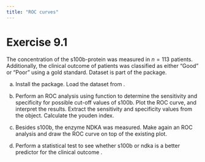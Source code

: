 ```yaml
---
title: "ROC curves"
---
```


# Exercise 9.1
The concentration of the s100b-protein was measured in $n=113$ patients. Additionally, the clinical
outcome of patients was classified as either "Good" or "Poor" using a gold standard. Dataset is part of the \texttt{pROC} package.

a) Install the \texttt{pROC} package. Load the dataset \texttt{aSAH} from \texttt{pROC}.

b) Perform an ROC analysis using \texttt{roc} function to determine the sensitivity and specificity for possible cut-off values of s100b. Plot the ROC curve, and interpret the results. Extract the sensitivity and specificity values from the \texttt{roc} object. Calculate the youden index.

c) Besides s100b, the enzyme NDKA was measured. Make again an ROC analysis and draw the ROC curve on top of the existing plot.

d) Perform a statistical test to see whether s100b or ndka is a better predictor for the clinical outcome \texttt{roc.test}.
